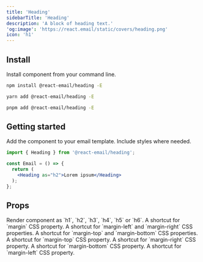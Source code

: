 ```yaml
---
title: 'Heading'
sidebarTitle: 'Heading'
description: 'A block of heading text.'
'og:image': 'https://react.email/static/covers/heading.png'
icon: 'h1'
---
```


## Install

Install component from your command line.

<CodeGroup>

```sh npm
npm install @react-email/heading -E
```

```sh yarn
yarn add @react-email/heading -E
```

```sh pnpm
pnpm add @react-email/heading -E
```

</CodeGroup>

## Getting started

Add the component to your email template. Include styles where needed.

```jsx
import { Heading } from '@react-email/heading';

const Email = () => {
  return (
    <Heading as="h2">Lorem ipsum</Heading>
  );
};
```

## Props

<ResponseField name="as" type="string" default="h1">
  Render component as `h1`, `h2`, `h3`, `h4`, `h5` or `h6`.
</ResponseField>

<ResponseField name="m" type="string">
  A shortcut for `margin` CSS property.
</ResponseField>

<ResponseField name="mx" type="string">
  A shortcut for `margin-left` and `margin-right` CSS properties.
</ResponseField>

<ResponseField name="my" type="string">
  A shortcut for `margin-top` and `margin-bottom` CSS properties.
</ResponseField>

<ResponseField name="mt" type="string">
  A shortcut for `margin-top` CSS property.
</ResponseField>

<ResponseField name="mr" type="string">
  A shortcut for `margin-right` CSS property.
</ResponseField>

<ResponseField name="mb" type="string">
  A shortcut for `margin-bottom` CSS property.
</ResponseField>

<ResponseField name="ml" type="string">
  A shortcut for `margin-left` CSS property.
</ResponseField>

<Snippet file="support.mdx" />
